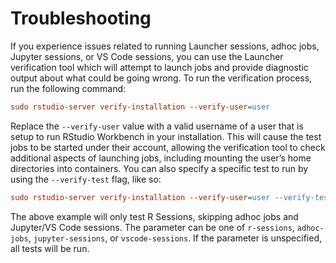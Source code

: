 # Troubleshooting {#launcher-troubleshooting}

If you experience issues related to running Launcher sessions, adhoc jobs, Jupyter sessions, or VS Code sessions, you can use the Launcher verification tool which will attempt to launch jobs and provide diagnostic output about what could be going wrong. To run the verification process, run the following command:

```ini
sudo rstudio-server verify-installation --verify-user=user
```

Replace the `--verify-user` value with a valid username of a user that is setup to run RStudio Workbench in your installation. This will cause the test jobs to be started under their account, allowing the verification tool to check additional aspects of launching jobs, including mounting the user's home directories into containers. You can also specify a specific test to run by using the `--verify-test` flag, like so:

```ini
sudo rstudio-server verify-installation --verify-user=user --verify-test=r-sessions
```

The above example will only test R Sessions, skipping adhoc jobs and Jupyter/VS Code sessions. The parameter can be one of `r-sessions`, `adhoc-jobs`, `jupyter-sessions`, or `vscode-sessions`. If the parameter is unspecified, all tests will be run.
